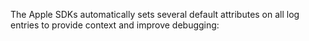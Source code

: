 The Apple SDKs automatically sets several default attributes on all log entries to provide context and improve debugging:

<Include name="logs/default-attributes/core" />

<Include name="logs/default-attributes/message-template" />

<Include name="logs/default-attributes/user-mobile" />

<Include name="logs/default-attributes/mobile-desktop-native" />

<Include name="logs/default-attributes/integration" />
